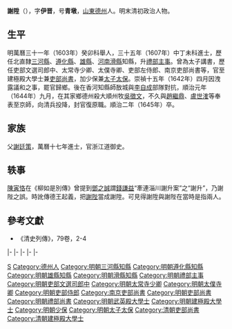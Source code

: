 '''謝陞'''（{{bd|1572年||1645年|catIdx=X謝}}），字'''伊晋'''，号'''青墩'''，[[山東|山東]][[德州|德州]]人。明末清初政治人物。

== 生平 ==
明萬曆三十一年（1603年）癸卯科舉人，三十五年（1607年）中丁未科進士，歷任北直隸[[三河縣|三河縣]]、[[遵化縣|遵化縣]]、[[雄縣|雄縣]]、[[河南|河南]][[滑縣|滑縣]]知縣，升[[禮部|禮部]][[主事|主事]]。曾為太子講書，歷任吏部文選司郎中、太常寺少卿、太僕寺卿、吏部左侍郎、南京吏部尚書等，官至建極殿大學士兼[[吏部尚書|吏部尚書]]，加少保兼[[太子太保|太子太保]]。崇禎十五年（1642年）四月因洩露議和之事，罷官歸鄉。後在香河知縣師敔城與[[李自成|李自成]]部隊對抗，順治元年（1644年）九月，在其家鄉德州殺大順州牧[[吳徵文|吳徵文]]，不久與[[趙繼鼎_(天啓進士)|趙繼鼎]]、[[盧世㴶|盧世㴶]]等奉表至京師，向清兵投降，封官復原職。順治二年（1645年）卒。

== 家族 ==
父[[謝廷策|謝廷策]]，萬曆十七年進士，官浙江道御史。

== 轶事 ==
[[陳寅恪|陳寅恪]]在《柳如是別傳》曾提到[[鄧之誠|鄧之誠]]謂[[錢謙益|錢謙益]]“牽連淄川謝升案”之“謝升”，乃謝陛之誤。時訛傳德王起義，把[[謝陛|謝陛]]當成謝陞。可見得謝陞與謝陛在當時是指兩人。

== 參考文獻 ==
*《清史列傳》，79卷，2-4 

{{start box}}
{{s-off}}
{{s-before|[[王國昌|王國昌]]}}
{{s-title|明朝三河縣知縣|萬曆年間}}
{{s-after|[[劉錫元|劉錫元]]}}
|-
{{s-before|[[張至發|張至發]]}}
{{s-title|明朝遵化縣知縣|萬曆年間}}
{{s-after|[[何顯宗|何顯宗]]}}
|-
{{s-before|[[張新詔|張新詔]]}}
{{s-title|明朝滑縣知縣|1613年－1616年}}
{{s-after|[[趙時晉|趙時晉]]}}
|-
|-
{{s-before|[[李長庚_(明朝)|李長庚]]}}
{{s-title|rows=2|[[明朝吏部尚書|明朝吏部尚書]]|1634年－1637年<br>1639年－1640年}}
{{s-after|[[田唯嘉|田唯嘉]]}}
|-
{{s-before|[[莊欽鄰|莊欽鄰]]}}
{{s-after|[[傅永淳|傅永淳]]}}
{{end box}}

{{萬曆三十五年丁未科殿試金榜}}

{{Authority control}}

{{DEFAULTSORT:Xie謝}}
[[Category:謝姓|S]]
[[Category:德州人|Category:德州人]]
[[Category:明朝三河縣知縣|Category:明朝三河縣知縣]]
[[Category:明朝遵化縣知縣|Category:明朝遵化縣知縣]]
[[Category:明朝雄縣知縣|Category:明朝雄縣知縣]]
[[Category:明朝滑縣知縣|Category:明朝滑縣知縣]]
[[Category:明朝禮部主事|Category:明朝禮部主事]]
[[Category:明朝吏部文選司郎中|Category:明朝吏部文選司郎中]]
[[Category:明朝太常寺少卿|Category:明朝太常寺少卿]]
[[Category:明朝太僕寺卿|Category:明朝太僕寺卿]]
[[Category:明朝吏部侍郎|Category:明朝吏部侍郎]]
[[Category:南京吏部尚書|Category:南京吏部尚書]]
[[Category:明朝吏部尚書|Category:明朝吏部尚書]]
[[Category:明朝禮部尚書|Category:明朝禮部尚書]]
[[Category:明朝武英殿大學士|Category:明朝武英殿大學士]]
[[Category:明朝建極殿大學士|Category:明朝建極殿大學士]]
[[Category:明朝少保|Category:明朝少保]]
[[Category:明朝太子太保|Category:明朝太子太保]]
[[Category:清朝吏部尚書|Category:清朝吏部尚書]]
[[Category:清朝建極殿大學士|Category:清朝建極殿大學士]]